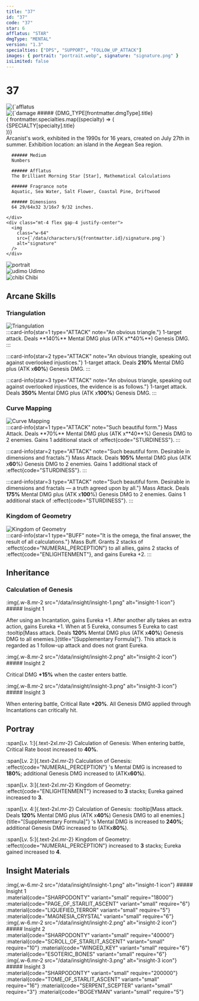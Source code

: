 ```yaml
---
title: "37"
id: "37"
code: "37"
star: 6
afflatus: "STAR"
dmgType: "MENTAL"
version: "1.3"
specialties: ["DPS", "SUPPORT", "FOLLOW_UP_ATTACK"]
images: { portrait: "portrait.webp", signature: "signature.png" }
isLimited: false
---
```



# 37

<div class="my-8">
  <CharacterStar star={frontmatter.star} />
</div>

<div class="flex justify-between flex-col-reverse md:flex-row gap-8">
  <div>
    <div class="flex gap-8 items-center">
      <img
        class="w-32" 
        src={`/data/afflatus/af-${AFFLATUS_TYPE[frontmatter.afflatus].assetCode}.png`}
        alt={`afflatus ${AFFLATUS_TYPE[frontmatter.afflatus].assetCode}`}
      />
      <div class="flex gap-2 items-center">
        <img
          class="w-14 h-14"
          src={`/data/dmg-type/${DMG_TYPE[frontmatter.dmgType].assetCode}.png`}
          alt={`damage type ${DMG_TYPE[frontmatter.dmgType].assetCode}`}
        />
        ##### {DMG_TYPE[frontmatter.dmgType].title}
      </div>
    </div>
    {
      frontmatter.specialties.map((specialty) => (
        <div class="mx-1 my-2 badge badge-lg bg-base-content/10">{SPECIALTY[specialty].title}</div>
    ))}
    <div class="mt-4">
      Arcanist's work, exhibited in the 1990s for 16 years, created on July 27th in summer. Exhibition location: an island in the Aegean Sea region.

      ###### Medium
      Numbers

      ###### Afflatus
      The Brilliant Morning Star [Star], Mathematical Calculations

      ###### Fragrance note
      Aquatic, Sea Water, Salt Flower, Coastal Pine, Driftwood

      ###### Dimensions
      64 29/64x32 3/16x7 9/32 inches.

    </div>
    <div class="mt-4 flex gap-4 justify-center">
      <img
        class="w-64"
        src={`/data/characters/${frontmatter.id}/signature.png`}
        alt="signature"
      />
    </div>

  </div>
  <div>
    <div class="w-80">
      <img
        class="w-full"
        src={`/data/characters/${frontmatter.id}/portrait.png`}
        alt="portrait"
      />
    </div>
    <div class="mt-5 flex gap-6 justify-center items-end">
      <div class="text-center">
        <img
          class="w-20"
          src={`/data/characters/${frontmatter.id}/udimo.png`}
          alt="udimo"
        />
        Udimo
      </div>
      <div class="text-center">
        <img
          class="w-20"
          src={`/data/characters/${frontmatter.id}/chibi.png`}
          alt="chibi"
        />
        Chibi
      </div>
    </div>
  </div>
</div>

## Arcane Skills

### Triangulation

<div class="flex gap-5 flex-col md:flex-row items-center md:items-stretch">
  <div class="w-48 shrink-0">
    <img
      src={`/data/characters/${frontmatter.id}/skill-1.png`}
      alt="Triangulation"
    />
  </div>
  :::card-info{star=1 type="ATTACK" note="An obvious triangle."}
    1-target attack. Deals **140%** Mental DMG plus (ATK x**40%**) Genesis DMG.
  :::

:::card-info{star=2 type="ATTACK" note="An obvious triangle, speaking out against overlooked injustices."}
1-target attack. Deals **210%** Mental DMG plus (ATK x**60%**) Genesis DMG.
:::

:::card-info{star=3 type="ATTACK" note="An obvious triangle, speaking out against overlooked injustices, the evidence is as follows."}
1-target attack. Deals **350%** Mental DMG plus (ATK x**100%**) Genesis DMG.
:::

</div>

### Curve Mapping

<div class="flex gap-5 flex-col md:flex-row items-center md:items-stretch">
  <div class="w-48 shrink-0">
    <img
      src={`/data/characters/${frontmatter.id}/skill-2.png`}
      alt="Curve Mapping"
    />
  </div>
  :::card-info{star=1 type="ATTACK" note="Such beautiful form."}
    Mass Attack. Deals **70%** Mental DMG plus (ATK x**40**%) Genesis DMG to 2
    enemies. Gains 1 additional stack of :effect{code="STURDINESS"}.
  :::

:::card-info{star=2 type="ATTACK" note="Such beautiful form. Desirable in dimensions and fractals."}
Mass Attack. Deals **105%** Mental DMG plus (ATK x**60**%) Genesis DMG to 2
enemies. Gains 1 additional stack of :effect{code="STURDINESS"}.
:::

:::card-info{star=3 type="ATTACK" note="Such beautiful form. Desirable in dimensions and fractals — a truth agreed upon by all."}
Mass Attack. Deals **175%** Mental DMG plus (ATK x**100**%) Genesis DMG to 2
enemies. Gains 1 additional stack of :effect{code="STURDINESS"}.
:::

</div>

### Kingdom of Geometry

<div class="flex gap-5 flex-col md:flex-row items-center md:items-stretch">
  <div class="w-48 shrink-0">
    <img
      src={`/data/characters/${frontmatter.id}/ultimate.png`}
      alt="Kingdom of Geometry"
    />
  </div>
  :::card-info{star=1 type="BUFF" note="It is the omega, the final answer, the result of all calculations."}
    Mass Buff. Grants 2 stacks of :effect{code="NUMERAL_PERCEPTION"} to all allies,
    gains 2 stacks of :effect{code="ENLIGHTENMENT"}, and gains Eureka +2.
  :::
</div>

## Inheritance

### Calculation of Genesis

<div class="mt-4 flex items-center">
  :img{.w-8.mr-2 src="/data/insight/insight-1.png" alt="insight-1 icon"}
  ##### Insight 1
</div>

After using an Incantation, gains Eureka +1. After another ally takes an extra action, gains Eureka +1. When at 5 Eureka, consumes 5 Eureka to cast :tooltip[Mass attack. Deals **120%** Mental DMG plus (ATK x**40%**) Genesis DMG to all enemies.]{title="[Supplementary Formula]"}. This attack is regarded as 1 follow-up attack and does not grant Eureka.

<div class="mt-4 flex items-center">
  :img{.w-8.mr-2 src="/data/insight/insight-2.png" alt="insight-2 icon"}
  ##### Insight 2
</div>

Critical DMG **+15%** when the caster enters battle.

<div class="mt-4 flex items-center">
  :img{.w-8.mr-2 src="/data/insight/insight-3.png" alt="insight-3 icon"}
  ##### Insight 3
</div>

When entering battle, Critical Rate **+20%**. All Genesis DMG applied through Incantations can critically hit.

## Portray

:span[Lv. 1:]{.text-2xl.mr-2}
Calculation of Genesis: When entering battle, Critical Rate boost increased to **40%**.

:span[Lv. 2:]{.text-2xl.mr-2}
Calculation of Genesis: :effect{code="NUMERAL_PERCEPTION"}
's Mental DMG is increased to **180%**; additional Genesis DMG increased to (ATKx**60%**).

:span[Lv. 3:]{.text-2xl.mr-2}
Kingdom of Geometry: :effect{code="ENLIGHTENMENT"} increased
to **3** stacks; Eureka gained increased to **3**.

:span[Lv. 4:]{.text-2xl.mr-2}
Calculation of Genesis: :tooltip[Mass attack. Deals **120%** Mental DMG plus (ATK x**40%**) Genesis DMG to all enemies.]{title="[Supplementary Formula]"}
's Mental DMG is increased to **240%**; additional Genesis DMG increased to
(ATKx**80%**).

:span[Lv. 5:]{.text-2xl.mr-2}
Kingdom of Geometry: :effect{code="NUMERAL_PERCEPTION"} increased
to **3** stacks; Eureka gained increased to **4**.

## Insight Materials

<div class="flex flex-col md:flex-row gap-4">
  <div class="flex-1">
    <div class="flex items-center">
      :img{.w-6.mr-2 src="/data/insight/insight-1.png" alt="insight-1 icon"}
      ##### Insight 1
    </div>
    :material{code="SHARPODONTY" variant="small" require="18000"}
    :material{code="PAGE_OF_STARLIT_ASCENT" variant="small" require="6"}
    :material{code="LIQUEFIED_TERROR" variant="small" require="5"}
    :material{code="MAGNESIA_CRYSTAL" variant="small" require="6"}
  </div>
  <div class="flex-1">
    <div class="flex items-center">
      :img{.w-6.mr-2 src="/data/insight/insight-2.png" alt="insight-2 icon"}
      ##### Insight 2
    </div>
    :material{code="SHARPODONTY" variant="small" require="40000"}
    :material{code="SCROLL_OF_STARLIT_ASCENT" variant="small" require="10"}
    :material{code="WINGED_KEY" variant="small" require="6"}
    :material{code="ESOTERIC_BONES" variant="small" require="6"}
  </div>
  <div class="flex-1">
    <div class="flex items-center">
      :img{.w-6.mr-2 src="/data/insight/insight-3.png" alt="insight-3 icon"}
      ##### Insight 3
    </div>
    :material{code="SHARPODONTY" variant="small" require="200000"}
    :material{code="TOME_OF_STARLIT_ASCENT" variant="small" require="16"}
    :material{code="SERPENT_SCEPTER" variant="small" require="3"}
    :material{code="BOGEYMAN" variant="small" require="5"}
  </div>
</div>
